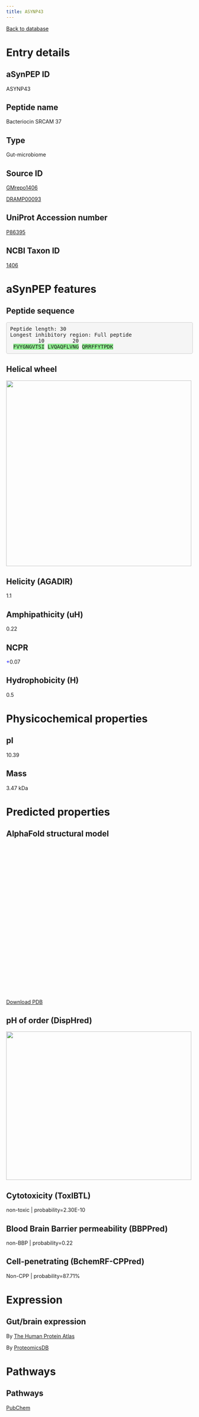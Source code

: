 ```yaml
---
title: ASYNP43
---
```


[Back to database](database.html)

# Entry details

## aSynPEP ID

ASYNP43

## Peptide name

Bacteriocin SRCAM 37

## Type

Gut-microbiome

## Source ID

[GMrepo1406](https://gmrepo.humangut.info/taxon/1406)

[DRAMP00093](http://dramp.cpu-bioinfor.org/browse/All_Information.php?id=DRAMP00093&dataset==)

## UniProt Accession number

[P86395](https://www.uniprot.org/uniprotkb/P86395/entry)

## NCBI Taxon ID

[1406](https://www.ncbi.nlm.nih.gov/Taxonomy/Browser/wwwtax.cgi?id=1406)

# aSynPEP features

## Peptide sequence

<pre style='border-radius:4px; background-color: #f5f5f5; border: 1px solid #ccc; padding: 9.5px';>Peptide length: 30
Longest inhibitory region: Full peptide
         10         20
 <span style='background-color:lightgreen';>F</span><span style='background-color:lightgreen';>V</span><span style='background-color:lightgreen';>Y</span><span style='background-color:lightgreen';>G</span><span style='background-color:lightgreen';>N</span><span style='background-color:lightgreen';>G</span><span style='background-color:lightgreen';>V</span><span style='background-color:lightgreen';>T</span><span style='background-color:lightgreen';>S</span><span style='background-color:lightgreen';>I</span> <span style='background-color:lightgreen';>L</span><span style='background-color:lightgreen';>V</span><span style='background-color:lightgreen';>Q</span><span style='background-color:lightgreen';>A</span><span style='background-color:lightgreen';>Q</span><span style='background-color:lightgreen';>F</span><span style='background-color:lightgreen';>L</span><span style='background-color:lightgreen';>V</span><span style='background-color:lightgreen';>N</span><span style='background-color:lightgreen';>G</span> <span style='background-color:lightgreen';>Q</span><span style='background-color:lightgreen';>R</span><span style='background-color:lightgreen';>R</span><span style='background-color:lightgreen';>F</span><span style='background-color:lightgreen';>F</span><span style='background-color:lightgreen';>Y</span><span style='background-color:lightgreen';>T</span><span style='background-color:lightgreen';>P</span><span style='background-color:lightgreen';>D</span><span style='background-color:lightgreen';>K</span></pre>

## Helical wheel

<img src='./helical_wheels/DRAMP00093.svg' width='500' height='500'>

## Helicity (AGADIR)

1.1

## Amphipathicity (uH)

0.22

## NCPR

<span style='color:blue; font-weigth:bold;'>+</span>0.07

## Hydrophobicity (H)

0.5

# Physicochemical properties

## pI

10.39

## Mass

3.47 kDa

# Predicted properties

## AlphaFold structural model

<script src='https://3Dmol.org/build/3Dmol-min.js'></script>
<script src='https://3Dmol.org/build/3Dmol.ui-min.js'></script>
 <div style='height: 400px; width: 400px; position: relative;' class='viewer_3Dmoljs' data-href='./alphafold/DRAMP00093.pdb' data-backgroundcolor='0xffffff' data-style='cartoon' data-ui='true'></div>

[Download PDB](./alphafold/DRAMP00093.pdb)

## pH of order (DispHred)

<img src='./disphred_plots/DRAMP00093.svg' width='500' height='400'>

## Cytotoxicity (ToxIBTL)

non-toxic | probability=2.30E-10

## Blood Brain Barrier permeability (BBPPred)

non-BBP | probability=0.22

## Cell-penetrating (BchemRF-CPPred)

Non-CPP | probability=87.71%

# Expression

## Gut/brain expression

By [The Human Protein Atlas](https://www.proteinatlas.org/search/P86395)

By [ProteomicsDB](https://www.proteomicsdb.org/search?q=P86395&type=Protein)

# Pathways

## Pathways

[PubChem](https://pubchem.ncbi.nlm.nih.gov/#query=P86395&tab=pathway)

